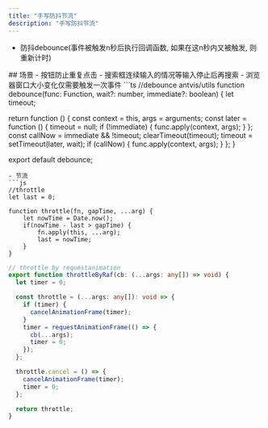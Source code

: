 ```yaml
---
title: "手写防抖节流"
description: "手写防抖节流"
---
```


- 防抖debounce(事件被触发n秒后执行回调函数, 如果在这n秒内又被触发, 则重新计时)
<Card>
  ## 场景
  - 按钮防止重复点击
  - 搜索框连续输入的情况等输入停止后再搜索
  - 浏览器窗口大小变化仅需要触发一次事件
</Card>
```ts
//debounce antvis/utils
function debounce(func: Function, wait?: number, immediate?: boolean) {
  let timeout; 

  return function () {
    const context = this,
      args = arguments;
    const later = function () {
      timeout = null;
      if (!immediate) {
        func.apply(context, args);
      }
    };
    const callNow = immediate && !timeout;
    clearTimeout(timeout);
    timeout = setTimeout(later, wait);
    if (callNow) {
      func.apply(context, args);
    }
  };
}

export default debounce;
```
- 节流
```js
//throttle
let last = 0;

function throttle(fn, gapTime, ...arg) {
    let nowTime = Date.now();
    if(nowTime - last > gapTime) {
        fn.apply(this, ...arg);
        last = nowTime;
    }
}
```

```ts
// throttle by requestanimation
export function throttleByRaf(cb: (...args: any[]) => void) {
  let timer = 0;

  const throttle = (...args: any[]): void => {
    if (timer) {
      cancelAnimationFrame(timer);
    }
    timer = requestAnimationFrame(() => {
      cb(...args);
      timer = 0;
    });
  };

  throttle.cancel = () => {
    cancelAnimationFrame(timer);
    timer = 0;
  };

  return throttle;
}
```